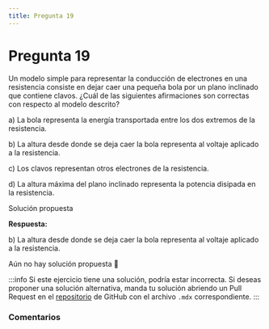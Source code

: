 ```yaml
---
title: Pregunta 19
---
```



# Pregunta 19

<div className="exercise">
Un modelo simple para representar la conducción de electrones en una resistencia consiste en dejar caer una pequeña bola por un plano inclinado que contiene clavos.  ¿Cuál de las siguientes afirmaciones son correctas con respecto al modelo descrito?

a) La bola representa la energía transportada entre los dos extremos de la resistencia.

b) La altura desde donde se deja caer la bola representa al voltaje aplicado a la resistencia.

c) Los clavos representan otros electrones de la resistencia.

d) La altura máxima del plano inclinado representa la potencia disipada en la resistencia.
</div>

<MDXDetails>
<summary>Solución propuesta</summary>

<div className="exercise">

**Respuesta:**

b) La altura desde donde se deja caer la bola representa al voltaje aplicado a la resistencia.

Aún no hay solución propuesta 🥲
</div>

:::info
Si este ejercicio tiene una solución, podría estar incorrecta. Si deseas proponer una solución alternativa, manda tu solución abriendo
un Pull Request en el [repositorio](https://github.com/crow-rojas/apuntes-fundamentals/pulls) de GitHub con el archivo
`.mdx` correspondiente.
:::

</MDXDetails>

### Comentarios

<Disqus
  url="https://crow-rojas.github.io/apuntes-fundamentals/docs/science/electromagnetism/exercises/2016-2/p19"
  identifier="docs/science/electromagnetism/exercises/2016-2/p19"
  title="2016-2 Electricidad y Magnetismo - Pregunta 19"
/>
